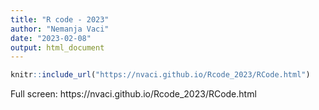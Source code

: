 ```yaml
---
title: "R code - 2023"
author: "Nemanja Vaci"
date: "2023-02-08"
output: html_document
---
```


```r
knitr::include_url("https://nvaci.github.io/Rcode_2023/RCode.html")
```

Full screen: https://nvaci.github.io/Rcode_2023/RCode.html

